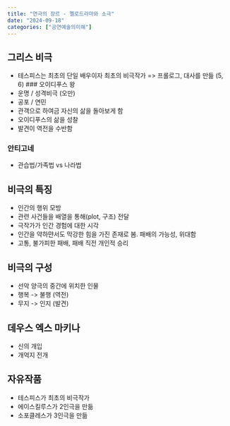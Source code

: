 ```yaml
---
title: "연극의 장르 - 멜로드라마와 소극"
date: "2024-09-18"
categories: ["공연예술의이해"]
---
```


## 그리스 비극
- 테스피스는 최초의 단일 배우이자 최초의 비극작가 => 프롤로그, 대사를 만듦 (5, 6)
### 오이디푸스 왕
- 운명 / 성격비극 (오만)
- 공포 / 연민
- 관객으로 하여금 자신의 삶을 돌아보게 함
- 오이디푸스의 삶을 성찰
- 발견이 역전을 수반함

### 안티고네
- 관습법/가족법 vs 나라법

## 비극의 특징
- 인간의 행위 모방
- 관련 사건들을 배열을 통해(plot, 구조) 전달
- 극작가가 인간 경험에 대한 시각
- 인간을 약하먄서도 막강한 힘을 가진 존재로 봄. 패배의 가능성, 위대함
- 고통, 불가피한 패배, 패배 직전 개인적 승리

## 비극의 구성
- 선악 양극의 중간에 위치한 인물
- 행복 -> 불행 (역전)
- 무지 -> 인지 (발견)

## 데우스 엑스 마키나
- 신의 개입
- 개억지 전개

## 자유작품
- 테스피스가 최초의 비극작가
- 에이스킬루스가 2인극을 만듦
- 소포클레스가 3인극을 만듦
